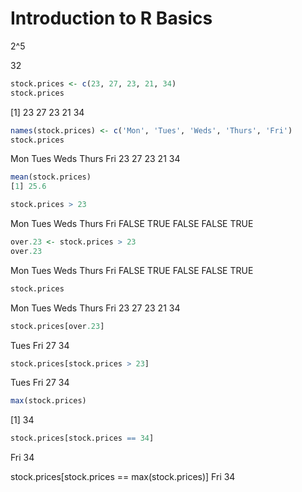 # Introduction to R Basics


2^5

32

```r
stock.prices <- c(23, 27, 23, 21, 34)
stock.prices
```

[1] 23 27 23 21 34

```r
names(stock.prices) <- c('Mon', 'Tues', 'Weds', 'Thurs', 'Fri')
stock.prices
```

Mon  Tues  Weds Thurs   Fri 
23    27    23    21    34 

```r
mean(stock.prices)
[1] 25.6
```

```r
stock.prices > 23
```

Mon  Tues  Weds Thurs   Fri 
FALSE  TRUE FALSE FALSE  TRUE 


```r
over.23 <- stock.prices > 23
over.23
```

Mon  Tues  Weds Thurs   Fri 
FALSE  TRUE FALSE FALSE  TRUE 


```r
stock.prices
```

Mon  Tues  Weds Thurs   Fri 
23    27    23    21    34 

```r
stock.prices[over.23]
```

Tues  Fri 
27   34 

```r
stock.prices[stock.prices > 23]
```

Tues  Fri 
27   34 


```r
max(stock.prices)
```

[1] 34

```r
stock.prices[stock.prices == 34]
```

Fri 
34 

stock.prices[stock.prices == max(stock.prices)]
Fri 
34 